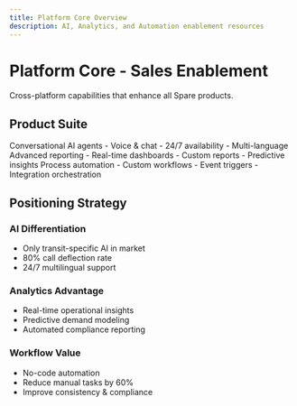 ```yaml
---
title: Platform Core Overview
description: AI, Analytics, and Automation enablement resources
---
```


# Platform Core - Sales Enablement

Cross-platform capabilities that enhance all Spare products.

## Product Suite

<CardGroup cols={3}>
  <Card title="Spare AI" icon="robot" href="/enablement/platform-core/spare-ai">
    Conversational AI agents
    - Voice & chat
    - 24/7 availability
    - Multi-language
  </Card>
  <Card title="Spare Analytics" icon="chart-line" href="/enablement/platform-core/spare-analytics">
    Advanced reporting
    - Real-time dashboards
    - Custom reports
    - Predictive insights
  </Card>
  <Card title="Spare Workflows" icon="sitemap" href="/enablement/platform-core/spare-workflows">
    Process automation
    - Custom workflows
    - Event triggers
    - Integration orchestration
  </Card>
</CardGroup>

## Positioning Strategy

### AI Differentiation
- Only transit-specific AI in market
- 80% call deflection rate
- 24/7 multilingual support

### Analytics Advantage
- Real-time operational insights
- Predictive demand modeling
- Automated compliance reporting

### Workflow Value
- No-code automation
- Reduce manual tasks by 60%
- Improve consistency & compliance
